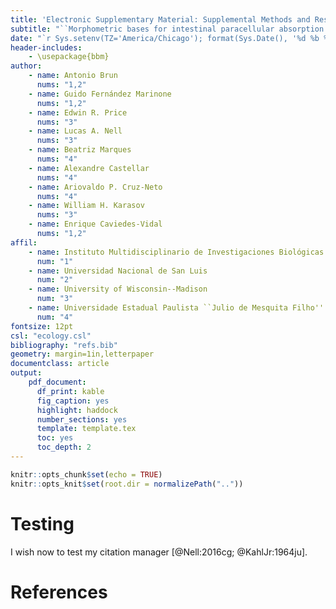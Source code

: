 ```yaml
---
title: 'Electronic Supplementary Material: Supplemental Methods and Results'
subtitle: "``Morphometric bases for intestinal paracellular absorption in bats and rodents''"
date: "`r Sys.setenv(TZ='America/Chicago'); format(Sys.Date(), '%d %b %Y')`"
header-includes:
    - \usepackage{bbm}
author:
    - name: Antonio Brun
      nums: "1,2"
    - name: Guido Fernández Marinone
      nums: "1,2"
    - name: Edwin R. Price
      nums: "3"
    - name: Lucas A. Nell
      nums: "3"
    - name: Beatriz Marques
      nums: "4"
    - name: Alexandre Castellar
      nums: "4"
    - name: Ariovaldo P. Cruz-Neto
      nums: "4"
    - name: William H. Karasov
      nums: "3"
    - name: Enrique Caviedes-Vidal
      nums: "1,2"
affil:
    - name: Instituto Multidisciplinario de Investigaciones Biológicas de San Luis
      num: "1"
    - name: Universidad Nacional de San Luis
      num: "2"
    - name: University of Wisconsin--Madison
      num: "3"
    - name: Universidade Estadual Paulista ``Julio de Mesquita Filho'' Rio Claro
      num: "4"
fontsize: 12pt
csl: "ecology.csl"
bibliography: "refs.bib"
geometry: margin=1in,letterpaper
documentclass: article
output:
    pdf_document:
      df_print: kable
      fig_caption: yes
      highlight: haddock
      number_sections: yes
      template: template.tex
      toc: yes
      toc_depth: 2
---
```


```r
knitr::opts_chunk$set(echo = TRUE)
knitr::opts_knit$set(root.dir = normalizePath(".."))
```



# Testing

I wish now to test my citation manager [@Nell:2016cg; @KahlJr:1964ju].

# References

